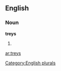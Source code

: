 
==English==

===Noun===
'''treys'''

# {{plural of|[[trey]]}}

[[Category:English plurals]]

[[ar:treys]]